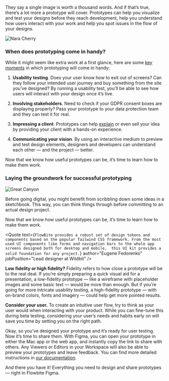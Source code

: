 
They say a single image is worth a thousand words. And if that’s true, there’s a lot more a prototype will cover. Prototypes can help you visualize and test your designs before they reach development, help you understand how users interact with your work and help you spot issues in the flow of your designs.

<Image
  src="/static/blogs/prototyping/nara-cherry.png"
  caption="Art by <a href='https://google.com'>flowbite.art</a>"
  alt="Nara Cherry"
/>

### When does prototyping come in handy? <a id="prototyping" />

While it might seem like extra work at a first glance, here are some [key moments](https://google.com) in which prototyping will come in handy:

1. **Usability testing**. Does your user know how to exit out of screens? Can they follow your intended user journey and buy something from the site you’ve designed? By running a usability test, you’ll be able to see how users will interact with your design once it’s live.

2. **Involving stakeholders**. Need to check if your GDPR consent boxes are displaying properly? Pass your prototype to your data protection team and they can test it for real.

3. **Impressing a client**. Prototypes can help [explain](#prototyping) or even sell your idea by providing your client with a hands-on experience.

4. **Communicating your vision**. By using an interactive medium to preview and test design elements, designers and developers can understand each other — and the project — better.

Now that we know how useful prototypes can be, it’s time to learn how to make them work.

### Laying the groundwork for successful prototyping <a id="groundwork" />

<Image
  src="/static/blogs/prototyping/great-canyon.jpg"
  caption="<a href='https://google.com'>If you’re just getting started with prototyping, sketching out your ideas will keep you organized.</a>"
  alt="Great Canyon"
/>

Before going digital, you might benefit from scribbling down some ideas in a sketchbook. This way, you can think things through before committing to an actual design project.

Now that we know how useful prototypes can be, it’s time to learn how to make them work.

<Quote
  text={`
    FlowBite provides a robust set of design tokens and components based on the popular Tailwind CSS framework. From the most used UI components like forms and navigation bars to the whole app screens designed both for desktop and mobile, 
    this UI kit provides a solid foundation for any project.
  `}
  author="Eugene Fedorenko"
  jobPosition="Lead designer at Wildbit"
/>

**Low fidelity or high fidelity?** Fidelity refers to how close a prototype will be to the real deal. If you’re simply preparing a quick visual aid for a presentation, a low-fidelity prototype — like a wireframe with placeholder images and some basic text — would be more than enough. But if you’re going for more intricate usability testing, a high-fidelity prototype — with on-brand colors, fonts and imagery — could help get more pointed results.

**Consider your user.** To create an intuitive user flow, try to think as your user would when interacting with your product. While you can fine-tune this during beta testing, considering your user’s needs and habits early on will save you time by setting you on the right path.

Okay, so you’ve designed your prototype and it’s ready for user testing. Now it’s time to share them. With Figma, you can open your prototype in either the Mac app or the web app, and instantly copy the link to share with others. Any Viewers or Editors in your Workspace will also be able to preview your prototypes and leave feedback. You can find more detailed instructions in [our documentation](https://google.com).

And there you have it! Everything you need to design and share prototypes — right in Flowbite Figma.

